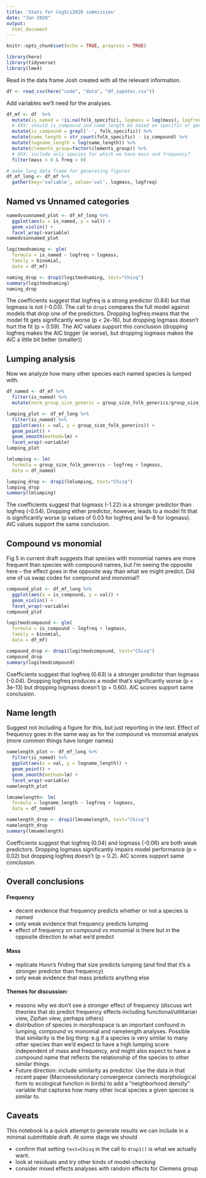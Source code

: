```yaml
---
title: 'Stats for CogSci2020 submission'
date: "Jan 2020"
output:
  html_document
---
```


```r
knitr::opts_chunk$set(echo = TRUE, progress = TRUE)
```

```r
library(here)
library(tidyverse)
library(lme4)
```




Read in the data frame Josh created with all the relevant information.

```r
df <- read_csv(here("code", "data", "df_zapotec.csv"))
```

Add variables we'll need for the analyses.

```r
df_mf <- df  %>% 
  mutate(is_named = !is.na(folk_specific), logmass = log(mass), logfreq = log(freq)) %>% 
  # XXX: should is_compound and name_length be based on specific or generic names?
  mutate(is_compound = grepl('-', folk_specific)) %>% 
  mutate(name_length = str_count(folk_specific) - is_compound) %>% 
  mutate(logname_length = log(name_length)) %>% 
  mutate(clements_group=factor(clements_group)) %>% 
  # XXX: include only species for which we have mass and frequency?
  filter(mass > 0 & freq > 0) 

# make long data frame for generating figures
df_mf_long <- df_mf %>% 
  gather(key='variable', value='val', logmass, logfreq)
```

## Named vs Unnamed categories

```r

namedvsunnamed_plot <- df_mf_long %>% 
  ggplot(aes(x = is_named, y = val)) +
  geom_violin() +
  facet_wrap(~variable)
namedvsunnamed_plot

logitmodnaming <- glm(
  formula = is_named ~ logfreq + logmass, 
  family = binomial,
  data = df_mf)

naming_drop <- drop1(logitmodnaming, test="Chisq")
summary(logitmodnaming)
naming_drop
```

The coefficients suggest that logfreq is a strong predictor (0.84) but that logmass is not (-0.03). The call to `drop1` compares the full model against models that drop one of the predictors. Dropping logfreq means that the model fit gets significantly worse (p < 2e-16), but dropping logmass doesn't hurt the fit (p = 0.59). The AIC values support this conclusion (dropping logfreq makes the AIC bigger (ie worse), but dropping logmass makes the AIC a little bit better (smaller))

## Lumping analysis
Now we analyze how many other species each named species is lumped with. 

```r
df_named <- df_mf %>% 
  filter(is_named) %>% 
  mutate(norm_group_size_generic = group_size_folk_generics/group_size_clements) 

lumping_plot <- df_mf_long %>% 
  filter(is_named) %>% 
  ggplot(aes(x = val, y = group_size_folk_generics)) +
  geom_point() +
  geom_smooth(method=lm) +
  facet_wrap(~variable)
lumping_plot

lmlumping <- lm(
  formula = group_size_folk_generics ~ logfreq + logmass, 
  data = df_named)

lumping_drop <- drop1(lmlumping, test="Chisq")
lumping_drop
summary(lmlumping)
```
The coefficients suggest that logmass (-1.22) is a stronger predictor than logfreq (-0.54). Dropping either predictor, however, leads to a model fit that is significantly worse (p values of 0.03 for logfreq and 1e-8 for logmass). AIC values support the same conclusion.

## Compound vs monomial

Fig 5 in current draft suggests that species with monomial names are more frequent than species with compound names, but I'm seeing the opposite here -- the effect goes in the opposite way than what we might predict.
Did one of us swap codes for compound and monomial?

```r
compound_plot <- df_mf_long %>% 
  ggplot(aes(x = is_compound, y = val)) +
  geom_violin() +
  facet_wrap(~variable)
compound_plot

logitmodcompound <- glm(
  formula = is_compound ~ logfreq + logmass, 
  family = binomial,
  data = df_mf)

compound_drop <- drop1(logitmodcompound, test="Chisq")
compound_drop
summary(logitmodcompound)
```

Coefficients suggest that logfreq (0.63) is a stronger predictor than logmass (-0.04). Dropping logfreq produces a model that's significantly worse (p < 3e-13) but dropping logmass doesn't (p = 0.60). AIC scores support same conclusion.

## Name length

Suggest not including a figure for this, but just reporting in the text. Effect of frequency goes in the same way as for the compound vs monomial analysis (more common things have longer names)


```r

namelength_plot <- df_mf_long %>% 
  filter(is_named) %>% 
  ggplot(aes(x = val, y = logname_length)) +
  geom_point() +
  geom_smooth(method=lm) +
  facet_wrap(~variable)
namelength_plot

lmnamelength<- lm(
  formula = logname_length ~ logfreq + logmass, 
  data = df_named)

namelength_drop <- drop1(lmnamelength, test="Chisq")
namelength_drop
summary(lmnamelength)
```

Coefficients suggest that logfreq (0.04) and logmass (-0.06) are both weak predictors. Dropping logmass significantly impairs model performance (p = 0.02) but dropping logfreq doesn't (p = 0.2). AIC scores support same conclusion.

## Overall conclusions

#### Frequency

* decent evidence that frequency predicts whether or not a species is named
* only weak evidence that frequency predicts lumping
* effect of frequency on compound vs monomial is there but in the opposite direction to what we'd predict

#### Mass

* replicate Hunn's finding that size predicts lumping (and find that it's a stronger predictor than frequency)
* only weak evidence that mass predicts anything else


#### Themes for discussion:

* reasons why we don't see a stronger effect of frequency  (discuss wrt theories that do predict frequency effects including functional/utilitarian view, Zipfian view, perhaps others)
* distribution of species in morphospace is an important confound in lumping, compound vs monomial and namelength analyses. Possible that similarity is the big thing: e.g if a species is very similar to many other species than we'd expect to have a high lumping score independent of mass and frequency, and might also expect to have a compound name that reflects the relationship of the species to other similar things. 
* Future direction: include similarity as predictor. Use the data in that recent paper  (Macroevolutionary convergence connects morphological form to ecological function in birds) to add a "neighborhood density" variable that captures how many other local species a given species is similar to.





## Caveats

This notebook is a quick attempt to generate results we can include in a minimal submittable draft. At some stage we should

* confirm that setting `test=Chisq` in the call to `drop1()` is what we actually want. 
* look at residuals and try other kinds of model-checking
* consider mixed effects analyses with random effects for Clemens group
 




